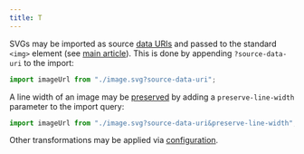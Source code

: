 ```yaml
---
title: T
---
```


SVGs may be imported as source [data URIs](https://en.wikipedia.org/wiki/Data_URI_scheme) and passed to the standard
`<img>` element (see [main article](/guides/svg-loading-methods/#data-uri)). This is done by appending
`?source-data-uri` to the import:

```ts
import imageUrl from "./image.svg?source-data-uri";
```

A line width of an image may be [preserved](/guides/available-transformations/#preserve-line-width)
by adding a `preserve-line-width` parameter to the import query:

```ts
import imageUrl from "./image.svg?source-data-uri&preserve-line-width";
```

Other transformations may be applied via [configuration](/loader-api-reference/interfaces/svgloaderoptions).
